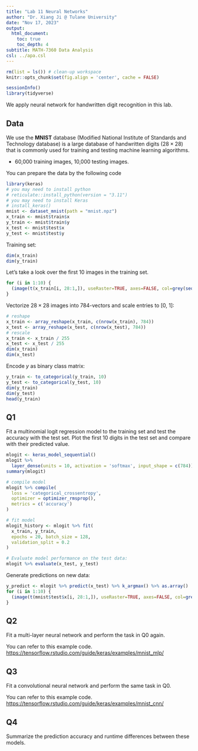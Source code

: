 ```yaml
---
title: "Lab 11 Neural Networks"
author: "Dr. Xiang Ji @ Tulane University"
date: "Nov 17, 2023"
output:
  html_document:
    toc: true
    toc_depth: 4  
subtitle: MATH-7360 Data Analysis
csl: ../apa.csl
---
```


```r
rm(list = ls()) # clean-up workspace
knitr::opts_chunk$set(fig.align = 'center', cache = FALSE)
```

```r
sessionInfo()
library(tidyverse)
```

We apply neural network for handwritten digit recognition in this lab.

## Data
We use the **MNIST** database (Modified National Institute of Standards and Technology database) is a large database of handwritten digits ($28 \times 28$) that is commonly used for training and testing machine learning algorithms.

- 60,000 training images, 10,000 testing images. 

You can prepare the data by the following code

```r
library(keras)
# you may need to install python
# reticulate::install_python(version = "3.11")
# you may need to install Keras
# install_keras()
mnist <- dataset_mnist(path = "mnist.npz")
x_train <- mnist$train$x
y_train <- mnist$train$y
x_test <- mnist$test$x
y_test <- mnist$test$y
```
Training set:
```r
dim(x_train)
dim(y_train)
```

Let's take a look over the first 10 images in the training set.

```r
for (i in 1:10) {
  (image(t(x_train[i, 28:1,]), useRaster=TRUE, axes=FALSE, col=grey(seq(0, 1, length = 256)), main = y_train[i]))
}
```

Vectorize $28 \times 28$ images into $784$-vectors and scale entries to [0, 1]:
```r
# reshape
x_train <- array_reshape(x_train, c(nrow(x_train), 784))
x_test <- array_reshape(x_test, c(nrow(x_test), 784))
# rescale
x_train <- x_train / 255
x_test <- x_test / 255
dim(x_train)
dim(x_test)
```

Encode $y$ as binary class matrix:
```r
y_train <- to_categorical(y_train, 10)
y_test <- to_categorical(y_test, 10)
dim(y_train)
dim(y_test)
head(y_train)
```

## Q1

Fit a multinomial logit regression model to the training set and test the accuracy with the test set.
Plot the first 10 digits in the test set and compare with their predicted value.

```r
mlogit <- keras_model_sequential() 
mlogit %>% 
  layer_dense(units = 10, activation = 'softmax', input_shape = c(784))
summary(mlogit)
```

```r
# compile model
mlogit %>% compile(
  loss = 'categorical_crossentropy',
  optimizer = optimizer_rmsprop(),
  metrics = c('accuracy')
)
```
```r
# fit model
mlogit_history <- mlogit %>% fit(
  x_train, y_train, 
  epochs = 20, batch_size = 128, 
  validation_split = 0.2
)
```

```r
# Evaluate model performance on the test data:
mlogit %>% evaluate(x_test, y_test)
```
Generate predictions on new data:
```r
y_predict <- mlogit %>% predict(x_test) %>% k_argmax() %>% as.array()
for (i in 1:10) {
  (image(t(mnist$test$x[i, 28:1,]), useRaster=TRUE, axes=FALSE, col=grey(seq(0, 1, length = 256)), main = y_predict[i]))
}
```


## Q2

Fit a multi-layer neural network and perform the task in Q0 again.

You can refer to this example code. <https://tensorflow.rstudio.com/guide/keras/examples/mnist_mlp/>

## Q3

Fit a convolutional neural network and perform the same task in Q0.

You can refer to this example code. <https://tensorflow.rstudio.com/guide/keras/examples/mnist_cnn/>

## Q4

Summarize the prediction accuracy and runtime differences between these models.